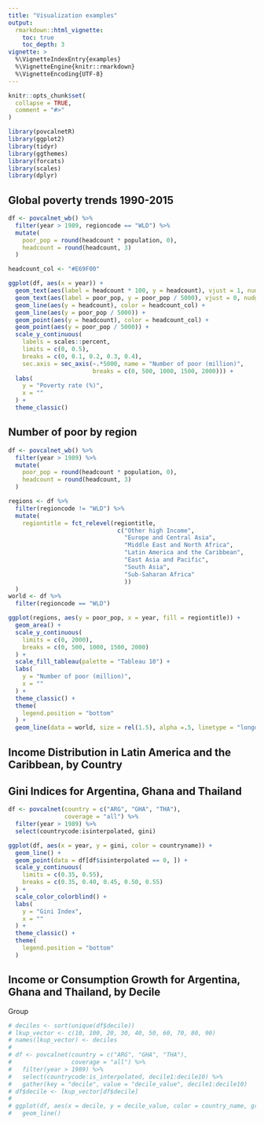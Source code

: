 ```yaml
---
title: "Visualization examples"
output: 
  rmarkdown::html_vignette:
    toc: true
    toc_depth: 3
vignette: >
  %\VignetteIndexEntry{examples}
  %\VignetteEngine{knitr::rmarkdown}
  %\VignetteEncoding{UTF-8}
---
```


```r
knitr::opts_chunk$set(
  collapse = TRUE,
  comment = "#>"
)
```

```r
library(povcalnetR)
library(ggplot2)
library(tidyr)
library(ggthemes)
library(forcats)
library(scales)
library(dplyr)
```

## Global poverty trends 1990-2015  

```r
df <- povcalnet_wb() %>%
  filter(year > 1989, regioncode == "WLD") %>%
  mutate(
    poor_pop = round(headcount * population, 0),
    headcount = round(headcount, 3)
  )

headcount_col <- "#E69F00"

ggplot(df, aes(x = year)) +
  geom_text(aes(label = headcount * 100, y = headcount), vjust = 1, nudge_y = -0.02, color = headcount_col) +
  geom_text(aes(label = poor_pop, y = poor_pop / 5000), vjust = 0, nudge_y = 0.02) +
  geom_line(aes(y = headcount), color = headcount_col) +
  geom_line(aes(y = poor_pop / 5000)) +
  geom_point(aes(y = headcount), color = headcount_col) +
  geom_point(aes(y = poor_pop / 5000)) +
  scale_y_continuous(
    labels = scales::percent,
    limits = c(0, 0.5),
    breaks = c(0, 0.1, 0.2, 0.3, 0.4),
    sec.axis = sec_axis(~.*5000, name = "Number of poor (million)",
                        breaks = c(0, 500, 1000, 1500, 2000))) +
  labs(
    y = "Poverty rate (%)",
    x = ""
  ) +
  theme_classic()
```

## Number of poor by region
```r
df <- povcalnet_wb() %>%
  filter(year > 1989) %>%
  mutate(
    poor_pop = round(headcount * population, 0),
    headcount = round(headcount, 3)
  )

regions <- df %>%
  filter(regioncode != "WLD") %>%
  mutate(
    regiontitle = fct_relevel(regiontitle,
                               c("Other high Income",
                                 "Europe and Central Asia",
                                 "Middle East and North Africa",
                                 "Latin America and the Caribbean",
                                 "East Asia and Pacific",
                                 "South Asia",
                                 "Sub-Saharan Africa"
                                 ))
  )
world <- df %>%
  filter(regioncode == "WLD")

ggplot(regions, aes(y = poor_pop, x = year, fill = regiontitle)) +
  geom_area() +
  scale_y_continuous(
    limits = c(0, 2000),
    breaks = c(0, 500, 1000, 1500, 2000)
  ) +
  scale_fill_tableau(palette = "Tableau 10") +
  labs(
    y = "Number of poor (million)",
    x = ""
  ) +
  theme_classic() +
  theme(
    legend.position = "bottom"
  ) +
  geom_line(data = world, size = rel(1.5), alpha =.5, linetype = "longdash")
```

## Income Distribution in Latin America and the Caribbean, by Country


## Gini Indices for Argentina, Ghana and Thailand
```r
df <- povcalnet(country = c("ARG", "GHA", "THA"),
                coverage = "all") %>%
  filter(year > 1989) %>%
  select(countrycode:isinterpolated, gini)

ggplot(df, aes(x = year, y = gini, color = countryname)) +
  geom_line() +
  geom_point(data = df[df$isinterpolated == 0, ]) +
  scale_y_continuous(
    limits = c(0.35, 0.55),
    breaks = c(0.35, 0.40, 0.45, 0.50, 0.55)
  ) +
  scale_color_colorblind() +
  labs(
    y = "Gini Index",
    x = ""
  ) +
  theme_classic() +
  theme(
    legend.position = "bottom"
  )

```

## Income or Consumption Growth for Argentina, Ghana and Thailand, by Decile
Group
```r
# deciles <- sort(unique(df$decile))
# lkup_vector <- c(10, 100, 20, 30, 40, 50, 60, 70, 80, 90)
# names(lkup_vector) <- deciles
# 
# df <- povcalnet(country = c("ARG", "GHA", "THA"),
#                 coverage = "all") %>%
#   filter(year > 1989) %>%
#   select(countrycode:is_interpolated, decile1:decile10) %>%
#   gather(key = "decile", value = "decile_value", decile1:decile10)
# df$decile <- lkup_vector[df$decile]
# 
# ggplot(df, aes(x = decile, y = decile_value, color = country_name, group = country_name)) +
#   geom_line()
```

